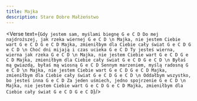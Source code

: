 ```yaml
---
title: Majka
description: Stare Dobre Małżeństwo
---
```



<Verse text={`
Gdy jestem sam, myślami biegnę G e C D
Do mej najdroższej, jak rzeka wiernej G e C D
\n
Majka, nie jestem Ciebie wart G e C D G e C D
Majka, zmieniłbym dla Ciebie cały świat G e C D G e C D
\n
Choć dni mijają i czas ucieka G e C D
Ty jesteś wierna, wierna jak rzeka G e C D
\n
Majka, nie jestem Ciebie wart G e C D G e C D
Majka, zmieniłbym dla Ciebie cały świat G e C D G e C D
\n
Byłaś mą gwiazdą, byłaś mą wiosną G e C D
Sennym marzeniem, myślą radosną G e C D
\n
Majka, nie jestem Ciebie wart G e C D G e C D
Majka, zmieniłbym dla Ciebie cały świat G e C D G e C D
\n
Oddałbym wszystko, bo jesteś inna G e C D
Za jeden uśmiech, jedno spojrzenie G e C D
\n
Majka, nie jestem Ciebie wart G e C D G e C D
Majka, zmieniłbym dla Ciebie cały świat G e C D G e C D
`}/>
